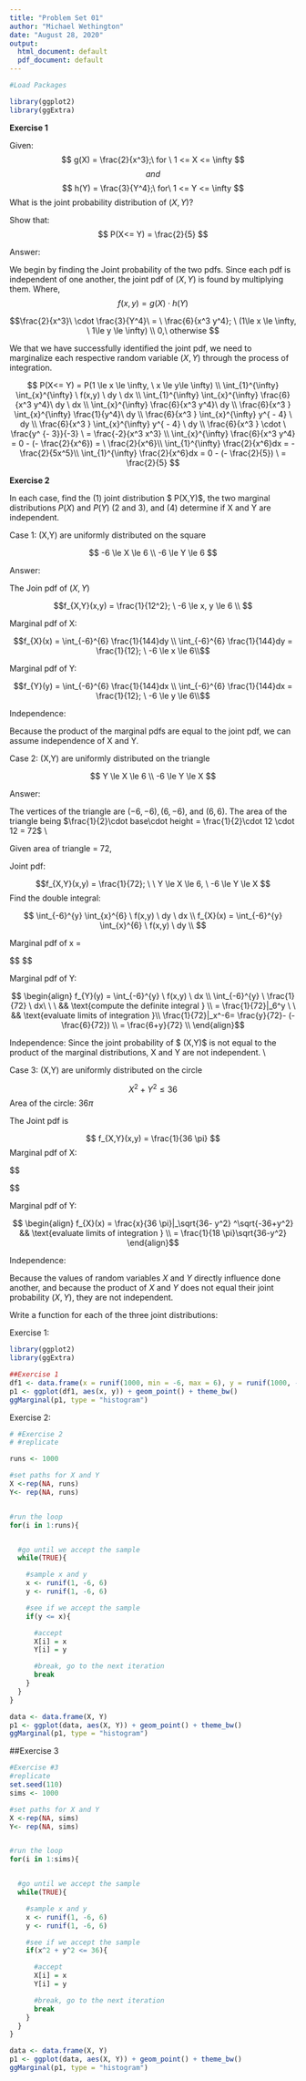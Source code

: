 ---
title: "Problem Set 01"
author: "Michael Wethington"
date: "August 28, 2020"
output:
  html_document: default
  pdf_document: default
---

```{r}
#Load Packages

library(ggplot2)
library(ggExtra)
```

**Exercise 1 **
&nbsp;
&nbsp;

Given:
$$ g(X) = \frac{2}{x^3};\ for \ 1 <= X <= \infty $$
$$ and $$
$$ h(Y) = \frac{3}{Y^4};\ for\ 1 <= Y <= \infty $$
What is the joint probability distribution of $(X,Y)$?

Show that: $$ P(X<= Y) = \frac{2}{5} $$


Answer: 

We begin by finding the Joint probability of the two pdfs. Since each pdf is independent of one another, the joint pdf of $(X,Y)$ is found by multiplying them. Where, $$ f(x,y) = g(X)\cdot h(Y) $$

$$\frac{2}{x^3}\ \cdot \frac{3}{Y^4}\ = \ \frac{6}{x^3 y^4}; \ (1\le x \le \infty, \ 1\le y \le \infty) \\ 0,\  otherwise  $$

We that we have successfully identified the joint pdf, we need to marginalize each respective random variable $(X,Y)$ through the process of integration.

$$ P(X<= Y) = P(1 \le x \le \infty, \ x \le y\le \infty) \\ 
\int_{1}^{\infty} \int_{x}^{\infty} \ f(x,y) \ dy \ dx \\
\int_{1}^{\infty} \int_{x}^{\infty} \frac{6}{x^3 y^4}\ dy \ dx \\
\int_{x}^{\infty} \frac{6}{x^3 y^4}\ dy  \\  
\frac{6}{x^3 } \int_{x}^{\infty} \frac{1}{y^4}\ dy \\
\frac{6}{x^3 } \int_{x}^{\infty} y^{ - 4} \ dy \\
\frac{6}{x^3 } \int_{x}^{\infty} y^{ - 4} \ dy \\
\frac{6}{x^3 } \cdot \ \frac{y^ {- 3}}{-3} \ = \frac{-2}{x^3 x^3} \\
\int_{x}^{\infty} \frac{6}{x^3 y^4} = 0 - (- \frac{2}{x^6}) = \ \frac{2}{x^6}\\
\int_{1}^{\infty} \frac{2}{x^6}dx = - \frac{2}{5x^5}\\
\int_{1}^{\infty} \frac{2}{x^6}dx = 0 - (- \frac{2}{5}) \ = \frac{2}{5}
$$

**Exercise 2 **
&nbsp;
&nbsp;

In each case, find the (1) joint distribution $ P(X,Y)$, the two marginal distributions $P(X)$ and $P(Y)$ (2 and 3), and (4) determine if X and Y are independent.

Case 1: (X,Y) are uniformly distributed on the square

$$ -6 \le X \le 6 \\ -6 \le Y \le 6 $$

Answer: 

The Join pdf of $(X,Y)$ 

$$f_{X,Y}(x,y) = \frac{1}{12^2}; \ -6 \le x,  y \le 6 \\  $$

Marginal pdf of X:

$$f_{X}(x) =  \int_{-6}^{6} \frac{1}{144}dy  \\
\int_{-6}^{6} \frac{1}{144}dy = \frac{1}{12}; \ -6 \le x \le 6\\$$

Marginal pdf of Y:


$$f_{Y}(y) =  \int_{-6}^{6} \frac{1}{144}dx  \\
\int_{-6}^{6} \frac{1}{144}dx = \frac{1}{12}; \ -6 \le y \le 6\\$$

Independence:

Because the product of the marginal pdfs are equal to the joint pdf, we can assume independence of X and Y.

Case 2: (X,Y) are uniformly distributed on the triangle

$$ Y \le X \le 6 \\ -6 \le Y \le X $$

Answer: 

The vertices of the triangle are $(-6,-6), (6,-6),$ and $(6,6)$. The area of the triangle being $\frac{1}{2}\cdot base\cdot height = \frac{1}{2}\cdot 12 \cdot 12 = 72$ \\

Given area of triangle = 72,  

Joint pdf:

$$f_{X,Y}(x,y) = \frac{1}{72}; \ \  Y \le X \le 6, \  -6 \le Y \le X $$
Find the double integral:

$$ \int_{-6}^{y} \int_{x}^{6} \ f(x,y) \ dy \ dx \\
 f_{X}(x) = \int_{-6}^{y} \int_{x}^{6} \ f(x,y) \ dy \\ 
$$


Marginal pdf of x = 

$$ 
\begin{align}
f_{X}(x) = \int_{x}^{6} \ f(x,y) \ dy \\ 
    \int_{x}^{6} \ \frac{1}{72} \ dy && \text{definite integral } \\ 
    = \frac{1}{72}|_x^6 \ \ && \text{evaluate limits of integration }\\ 
     \frac{1}{72}|_x^6= \frac{6}{72}- \frac{x}{72} = \frac{6-x}{72} \\ 
     
\end{align}$$ 
    
Marginal pdf of Y:

$$
\begin{align}
f_{Y}(y) = \int_{-6}^{y} \ f(x,y) \ dx \\ 
    \int_{-6}^{y} \ \frac{1}{72} \ dx\ \ \  &&  \text{compute the definite integral } \\ 
    = \frac{1}{72}|_6^y \ \ &&  \text{evaluate limits of integration }\\ 
     \frac{1}{72}|_x^-6= \frac{y}{72}- (-\frac{6}{72}) \\
     = \frac{6+y}{72} \\ 
     \end{align}$$ 
    

Independence:
 Since the joint probability of $ (X,Y)$ is not equal to the product of the marginal distributions, X and Y are not independent. \\ 



Case 3: (X,Y) are uniformly distributed on the circle

$$ X^2 + Y^2 \le 36 $$
Area of the circle: $36 \pi$ 


The Joint pdf is

$$
f_{X,Y}(x,y) = \frac{1}{36 \pi}
$$
Marginal pdf of X:

$$

\begin{align}
f_{X}(x) = \frac{y}{36 \pi}|_\sqrt{36- x^2} ^\sqrt{-36+x^2} && \text{evaluate limits of integration } \\
 = \frac{1}{18 \pi}\sqrt{36-x^2}
 \end{align}$$



Marginal pdf of Y:

$$ \begin{align}
f_{X}(x) = \frac{x}{36 \pi}|_\sqrt{36- y^2} ^\sqrt{-36+y^2} && \text{evaluate limits of integration } \\
 = \frac{1}{18 \pi}\sqrt{36-y^2}
 \end{align}$$

Independence: 

Because the values of random variables $X$ and $Y$ directly influence done another, and because the product of $X$ and $Y$ does not equal their joint probability $(X,Y)$, they are not independent.  



Write a function for each of the three joint distributions: 

Exercise 1: 
```{r}
library(ggplot2)
library(ggExtra)

##Exercise 1
df1 <- data.frame(x = runif(1000, min = -6, max = 6), y = runif(1000, -6, 6))
p1 <- ggplot(df1, aes(x, y)) + geom_point() + theme_bw()
ggMarginal(p1, type = "histogram")

```

Exercise 2: 
```{r}
# #Exercise 2
# #replicate

runs <- 1000

#set paths for X and Y
X <-rep(NA, runs)
Y<- rep(NA, runs)


#run the loop
for(i in 1:runs){


  #go until we accept the sample
  while(TRUE){

    #sample x and y
    x <- runif(1, -6, 6)
    y <- runif(1, -6, 6)

    #see if we accept the sample
    if(y <= x){

      #accept
      X[i] = x
      Y[i] = y

      #break, go to the next iteration
      break
    }
  }
}

data <- data.frame(X, Y)
p1 <- ggplot(data, aes(X, Y)) + geom_point() + theme_bw()
ggMarginal(p1, type = "histogram")
```


##Exercise 3

```{r}
#Exercise #3
#replicate
set.seed(110)
sims <- 1000

#set paths for X and Y
X <-rep(NA, sims)
Y<- rep(NA, sims)


#run the loop
for(i in 1:sims){


  #go until we accept the sample
  while(TRUE){

    #sample x and y
    x <- runif(1, -6, 6)
    y <- runif(1, -6, 6)

    #see if we accept the sample
    if(x^2 + y^2 <= 36){

      #accept
      X[i] = x
      Y[i] = y

      #break, go to the next iteration
      break
    }
  }
}

data <- data.frame(X, Y)
p1 <- ggplot(data, aes(X, Y)) + geom_point() + theme_bw()
ggMarginal(p1, type = "histogram")

```

